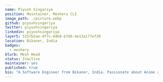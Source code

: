 ---
name: Piyush Singariya
position: Maintainer, Meshery CLI
image_path: ./picture.webp
github: piyushsingariya
twitter: piyushsingariya
linkedin: piyushsingariya
layer5: 5157b2ae-4f7c-44b8-b7d6-4e13a177ef20
location: Bikaner, India
badges:  
  - meshery
blurb: Mesh Head
status: Inactive
maintainer: yes
published: true
bio: "A Software Engineer from Bikaner, India. Passionate about Anime and solving impactful problems. I am a former LFX Intern with Layer5, CNCF, and Meshery and now a Meshery CLI Maintainer. I took Meshery CLI test coverage from 0% to 40%. I am responsible for the creation of Meshery's REST API documentation."
---
